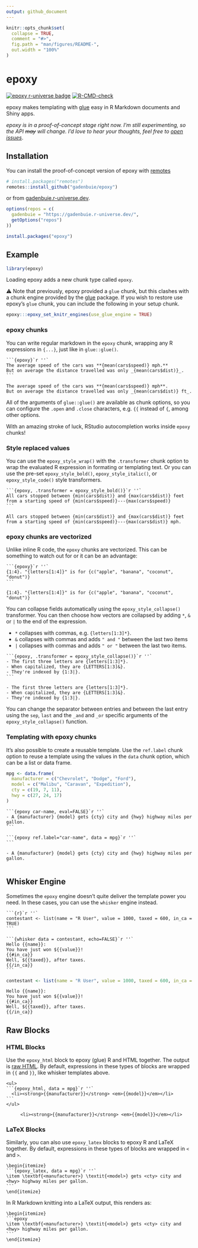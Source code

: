 ```yaml
---
output: github_document
---
```


<!-- README.md is generated from README.Rmd. Please edit that file -->

```r
knitr::opts_chunk$set(
  collapse = TRUE,
  comment = "#>",
  fig.path = "man/figures/README-",
  out.width = "100%"
)
```
# epoxy

<!-- badges: start -->
[![epoxy r-universe badge](https://gadenbuie.r-universe.dev/badges/epoxy)](https://gadenbuie.r-universe.dev)
[![R-CMD-check](https://github.com/gadenbuie/epoxy/workflows/R-CMD-check/badge.svg)](https://github.com/gadenbuie/epoxy/actions)
<!-- badges: end -->

epoxy makes templating with [glue] easy in R Markdown documents and Shiny apps.

_epoxy is in a proof-of-concept stage right now._
_I'm still experimenting, so the API ~~may~~ will change._
_I'd love to hear your thoughts, feel free to [open issues](https://github.com/gadenbuie/epoxy/issues)_.

## Installation

You can install the proof-of-concept version of epoxy with [remotes]

```r
# install.packages("remotes")
remotes::install_github("gadenbuie/epoxy")
```

or from [gadenbuie.r-universe.dev](https://gadenbuie.r-universe.dev).

```r
options(repos = c(
  gadenbuie = "https://gadenbuie.r-universe.dev/",
  getOptions("repos")
))

install.packages("epoxy")
```

## Example

```r
library(epoxy)
```

Loading epoxy adds a new chunk type called `epoxy`.

⚠️ Note that previously, epoxy provided a `glue` chunk,
but this clashes with a chunk engine provided by the [glue] package.
If you wish to restore use epoxy's `glue` chunk,
you can include the following in your setup chunk.

```r
epoxy:::epoxy_set_knitr_engines(use_glue_engine = TRUE)
```

### epoxy chunks

You can write regular markdown in the `epoxy` chunk,
wrapping any R expressions in `{...}`,
just like in `glue::glue()`.

````
```{epoxy}`r ''`
The average speed of the cars was **{mean(cars$speed)} mph.**
But on average the distance travelled was only _{mean(cars$dist)}_.
```
````

```epoxy
The average speed of the cars was **{mean(cars$speed)} mph**.
But on average the distance travelled was only _{mean(cars$dist)} ft_.
```

All of the arguments of `glue::glue()` are available as chunk options,
so you can configure the `.open` and `.close` characters,
e.g. `{{` instead of `{`,
among other options.

With an amazing stroke of luck,
RStudio autocompletion works inside `epoxy` chunks!

### Style replaced values

You can use the `epoxy_style_wrap()` with the `.transformer` chunk option
to wrap the evaluated R expression in formating or templating text.
Or you can use the pre-set
`epoxy_style_bold()`, `epoxy_style_italic()`, or `epoxy_style_code()`
style transformers.

````
```{epoxy, .transformer = epoxy_style_bold()}`r ''`
All cars stopped between {min(cars$dist)} and {max(cars$dist)} feet
from a starting speed of {min(cars$speed)}---{max(cars$speed)}
```
````

```epoxy
All cars stopped between {min(cars$dist)} and {max(cars$dist)} feet
from a starting speed of {min(cars$speed)}---{max(cars$dist)} mph.
```

### epoxy chunks are vectorized

Unlike inline R code, the `epoxy` chunks are vectorized.
This can be something to watch out for or it can be an advantage:

````
```{epoxy}`r ''`
{1:4}. "{letters[1:4]}" is for {c("apple", "banana", "coconut", "donut")}
```
````

```epoxy
{1:4}. "{letters[1:4]}" is for {c("apple", "banana", "coconut", "donut")}
```

You can collapse fields automatically using the `epoxy_style_collapse()` transformer.
You can then choose how vectors are collapsed by adding `*`, `&` or `|`
to the end of the expression.

- `*` collapses with commas, e.g. `{letters[1:3]*}`.
- `&` collapses with commas and adds `" and "` between the last two items
- `|` collapses with commas and adds `" or "` between the last two items.

````
```{epoxy, .transformer = epoxy_style_collapse()}`r ''`
- The first three letters are {letters[1:3]*}.
- When capitalized, they are {LETTERS[1:3]&}.
- They're indexed by {1:3|}.
```
````

```epoxy
- The first three letters are {letters[1:3]*}.
- When capitalized, they are {LETTERS[1:3]&}.
- They're indexed by {1:3|}.
```

You can change the separator between entries and between the last entry
using the `sep`, `last` and the `_and` and `_or` specific arguments
of the `epoxy_style_collapse()` function.

### Templating with epoxy chunks

It's also possible to create a reusable template.
Use the `ref.label` chunk option to reuse a template
using the values in the `data` chunk option,
which can be a list or data frame.

```r
mpg <- data.frame(
  manufacturer = c("Chevrolet", "Dodge", "Ford"),
  model = c("Malibu", "Caravan", "Expedition"),
  cty = c(19, 7, 11),
  hwy = c(27, 24, 17)
)
```

````
```{epoxy car-name, eval=FALSE}`r ''`
- A {manufacturer} {model} gets {cty} city and {hwy} highway miles per gallon.
```

```{epoxy ref.label="car-name", data = mpg}`r ''`
```
````

```epoxy
- A {manufacturer} {model} gets {cty} city and {hwy} highway miles per gallon.
```

```epoxy
```

## Whisker Engine

Sometimes the `epoxy` engine doesn't quite deliver the template power you need.
In these cases, you can use the `whisker` engine instead.

````
```{r}`r ''`
contestant <- list(name = "R User", value = 1000, taxed = 600, in_ca = TRUE)
```

```{whisker data = contestant, echo=FALSE}`r ''`
Hello {{name}}:
You have just won ${{value}}!
{{#in_ca}}
Well, ${{taxed}}, after taxes.
{{/in_ca}}
```
````

```r
contestant <- list(name = "R User", value = 1000, taxed = 600, in_ca = TRUE)
```

```whisker
Hello {{name}}:
You have just won ${{value}}!
{{#in_ca}}
Well, ${{taxed}}, after taxes.
{{/in_ca}}
```

## Raw Blocks

### HTML Blocks

Use the `epoxy_html` block to epoxy (glue) R and HTML together.
The output is [raw HTML](https://pandoc.org/MANUAL.html#raw-htmltex).
By default, expressions in these types of blocks are wrapped in `{{` and `}}`,
like whisker templates above.

````
<ul>
```{epoxy_html, data = mpg}`r ''`
  <li><strong>{{manufacturer}}</strong> <em>{{model}}</em></li>
```
</ul>
````

<ul>
```epoxy_html
  <li><strong>{{manufacturer}}</strong> <em>{{model}}</em></li>
```
</ul>

### LaTeX Blocks

Similarly, you can also use `epoxy_latex` blocks to epoxy R and LaTeX together.
By default, expressions in these types of blocks are wrapped in `<` and `>`.

````
\begin{itemize}
```{epoxy_latex, data = mpg}`r ''`
\item \textbf{<manufacturer>} \textit{<model>} gets <cty> city and <hwy> highway miles per gallon.
```
\end{itemize}
````

In R Markdown knitting into a LaTeX output,
this renders as:

````
\begin{itemize}
```epoxy
\item \textbf{<manufacturer>} \textit{<model>} gets <cty> city and <hwy> highway miles per gallon.
```
\end{itemize}
````

[glue]: https://glue.tidyverse.org
[remotes]: https://remotes.r-lib.org
